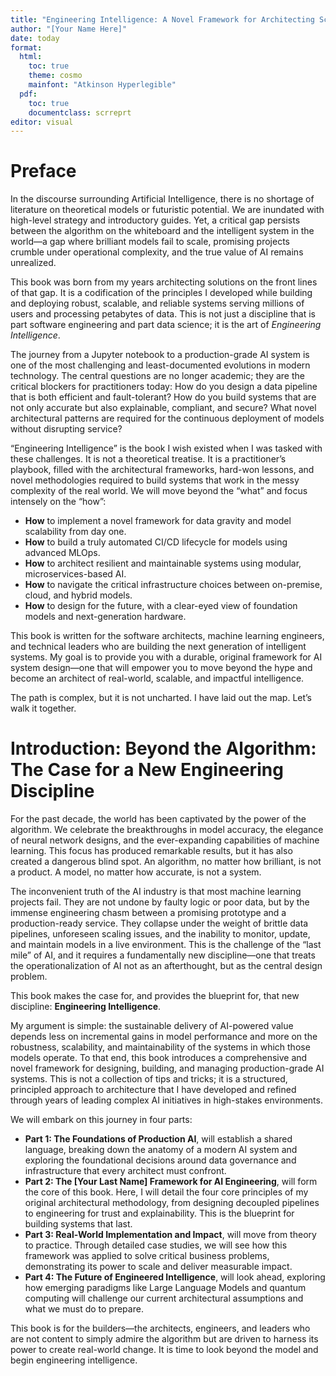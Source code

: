 ```yaml
---
title: "Engineering Intelligence: A Novel Framework for Architecting Scalable AI Systems in the Real World"
author: "[Your Name Here]"
date: today
format:
  html:
    toc: true
    theme: cosmo
    mainfont: "Atkinson Hyperlegible"
  pdf:
    toc: true
    documentclass: scrreprt
editor: visual
---
```


# Preface

In the discourse surrounding Artificial Intelligence, there is no shortage of literature on theoretical models or futuristic potential. We are inundated with high-level strategy and introductory guides. Yet, a critical gap persists between the algorithm on the whiteboard and the intelligent system in the world—a gap where brilliant models fail to scale, promising projects crumble under operational complexity, and the true value of AI remains unrealized.

This book was born from my years architecting solutions on the front lines of that gap. It is a codification of the principles I developed while building and deploying robust, scalable, and reliable systems serving millions of users and processing petabytes of data. This is not just a discipline that is part software engineering and part data science; it is the art of *Engineering Intelligence*.

The journey from a Jupyter notebook to a production-grade AI system is one of the most challenging and least-documented evolutions in modern technology. The central questions are no longer academic; they are the critical blockers for practitioners today: How do you design a data pipeline that is both efficient and fault-tolerant? How do you build systems that are not only accurate but also explainable, compliant, and secure? What novel architectural patterns are required for the continuous deployment of models without disrupting service?

"Engineering Intelligence" is the book I wish existed when I was tasked with these challenges. It is not a theoretical treatise. It is a practitioner's playbook, filled with the architectural frameworks, hard-won lessons, and novel methodologies required to build systems that work in the messy complexity of the real world. We will move beyond the "what" and focus intensely on the "how":

-   **How** to implement a novel framework for data gravity and model scalability from day one.
-   **How** to build a truly automated CI/CD lifecycle for models using advanced MLOps.
-   **How** to architect resilient and maintainable systems using modular, microservices-based AI.
-   **How** to navigate the critical infrastructure choices between on-premise, cloud, and hybrid models.
-   **How** to design for the future, with a clear-eyed view of foundation models and next-generation hardware.

This book is written for the software architects, machine learning engineers, and technical leaders who are building the next generation of intelligent systems. My goal is to provide you with a durable, original framework for AI system design—one that will empower you to move beyond the hype and become an architect of real-world, scalable, and impactful intelligence.

The path is complex, but it is not uncharted. I have laid out the map. Let's walk it together.

# Introduction: Beyond the Algorithm: The Case for a New Engineering Discipline

For the past decade, the world has been captivated by the power of the algorithm. We celebrate the breakthroughs in model accuracy, the elegance of neural network designs, and the ever-expanding capabilities of machine learning. This focus has produced remarkable results, but it has also created a dangerous blind spot. An algorithm, no matter how brilliant, is not a product. A model, no matter how accurate, is not a system.

The inconvenient truth of the AI industry is that most machine learning projects fail. They are not undone by faulty logic or poor data, but by the immense engineering chasm between a promising prototype and a production-ready service. They collapse under the weight of brittle data pipelines, unforeseen scaling issues, and the inability to monitor, update, and maintain models in a live environment. This is the challenge of the "last mile" of AI, and it requires a fundamentally new discipline—one that treats the operationalization of AI not as an afterthought, but as the central design problem.

This book makes the case for, and provides the blueprint for, that new discipline: **Engineering Intelligence**.

My argument is simple: the sustainable delivery of AI-powered value depends less on incremental gains in model performance and more on the robustness, scalability, and maintainability of the systems in which those models operate. To that end, this book introduces a comprehensive and novel framework for designing, building, and managing production-grade AI systems. This is not a collection of tips and tricks; it is a structured, principled approach to architecture that I have developed and refined through years of leading complex AI initiatives in high-stakes environments.

We will embark on this journey in four parts:

-   **Part 1: The Foundations of Production AI**, will establish a shared language, breaking down the anatomy of a modern AI system and exploring the foundational decisions around data governance and infrastructure that every architect must confront.
-   **Part 2: The \[Your Last Name\] Framework for AI Engineering**, will form the core of this book. Here, I will detail the four core principles of my original architectural methodology, from designing decoupled pipelines to engineering for trust and explainability. This is the blueprint for building systems that last.
-   **Part 3: Real-World Implementation and Impact**, will move from theory to practice. Through detailed case studies, we will see how this framework was applied to solve critical business problems, demonstrating its power to scale and deliver measurable impact.
-   **Part 4: The Future of Engineered Intelligence**, will look ahead, exploring how emerging paradigms like Large Language Models and quantum computing will challenge our current architectural assumptions and what we must do to prepare.

This book is for the builders—the architects, engineers, and leaders who are not content to simply admire the algorithm but are driven to harness its power to create real-world change. It is time to look beyond the model and begin engineering intelligence.